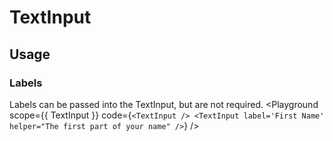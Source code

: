 
# TextInput
<Description of={TextInput} />

## Usage
### Labels
Labels can be passed into the TextInput, but are not required.
<Playground
  scope={{ TextInput }}
  code={`
<TextInput />
<TextInput label='First Name' helper="The first part of your name" />
  `}
/>
